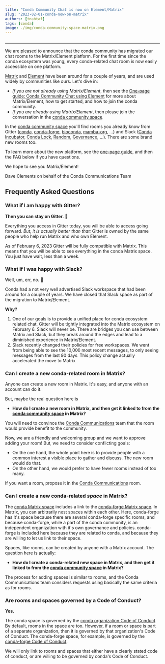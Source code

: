 ```yaml
---
title: "Conda Community Chat is now on Element/Matrix"
slug: "2023-02-01-conda-now-on-matrix"
authors: [tnabtaf]
tags: [conda]
image: ./img/conda-community-space-matrix.png
---
```


<Image img={bannerImage} />

<hr />

We are pleased to announce that the conda community has migrated our chat rooms to the Matrix/Element platform.  For the first time since the conda ecosystem was young, every conda-related chat room is now easily accessible on one platform.

[Matrix](https://matrix.org/) and [Element](https://element.io/) have been around for a couple of years, and are used widely by communities like ours.  Let's dive in:

<!-- truncate -->

* *If you are not already using Matrix/Element*, then see the [One-page guide: Conda Community Chat using Element](https://conda.discourse.group/t/one-page-guide-conda-community-chat-using-element/173) for more about Matrix/Element, how to get started, and how to join the conda community.
* *If you are already using Matrix/Element*, then please join the conversation in the [conda community space](https://app.element.io/#/room/#conda:matrix.org).

In the [conda community space](https://app.element.io/#/room/#conda:matrix.org) you'll find rooms you already know from Gitter ([conda](https://app.element.io/#/room/#conda_conda:gitter.im), [conda-forge](https://app.element.io/#/room/#conda-forge:matrix.org), [bioconda](https://app.element.io/#/room/#bioconda_Lobby:gitter.im), [mamba-org](https://app.element.io/#/room/#mamba-org_Lobby:gitter.im), ...) and Slack ([Conda Incubator](https://app.element.io/#/room/#conda-incubator:matrix.org), [Conda Lock](https://app.element.io/#/room/#conda-lock:matrix.org), [Random](https://app.element.io/#/room/#conda-random:matrix.org), [Governance](https://app.element.io/#/room/#conda-governance:matrix.org), ...).  There are some brand new rooms too.

To learn more about the new platform, see the [one-page guide](https://conda.discourse.group/t/one-page-guide-conda-community-chat-using-element/173), and then the FAQ below if you have questions.

We hope to see you Matrix/Element!

Dave Clements on behalf of the Conda Communications Team


## Frequently Asked Questions

### What if I am happy with Gitter?

**Then you can stay on Gitter.** 🙂

Everything you access in Gitter today, you will be able to access going forward.  *But, it is actually better than that:* Gitter is owned by the same people who help run Matrix and who own Element.

As of February 6, 2023 Gitter will be fully compatible with Matrix.  This means that you will be able to see everything in the conda Matrix space.  You just have wait, less than a week.

### What if I was happy with Slack?

Well, um, err, no. 🙁

Conda had a not very well advertised Slack workspace that had been around for a couple of years.  We have closed that Slack space as part of the migration to Matrix/Element.

**Why?**

1. One of our goals is to provide a unified place for conda ecosystem related chat.  Gitter will be tightly integrated into the Matrix ecosystem on February 6.  Slack will never be.  There are bridges you can use between Matrix and Slack, but they break around the edges and lead to a diminished experience in Matrix/Element.
1. Slack recently changed their policies for free workspaces.  We went from being able to see the 10,000 most recent messages, to only seeing messages from the last 90 days.  This policy change actually accelerated the move to Matrix

### Can I create a new conda-related room in Matrix?

Anyone can create a new room in Matrix.  It's easy, and anyone with an account can do it.

But, maybe the real question here is

*  **How do I create a new room in Matrix, and then get it linked to from the [conda community space](https://app.element.io/#/room/#conda:matrix.org) in Matrix?**

You will need to convince the [Conda Communications](https://app.element.io/#/room/#conda-communications:matrix.org) team that the room would provide benefit to the community.

Now, we are a friendly and welcoming group and we want to approve adding your room!  But, we need to consider conflicting goals:

* On the one hand, the whole point here is to provide people with a common interest a visible place to gather and discuss.  The new room would do that.
* On the other hand, we would prefer to have fewer rooms instead of too many.

If you want a room, propose it in the [Conda Communications](https://app.element.io/#/room/#conda-communications:matrix.org) room.

### Can I create a new conda-related *space* in Matrix?

The [conda Matrix space](https://app.element.io/#/room/#conda:matrix.org) includes a link to the [conda-forge Matrix space](https://app.element.io/#/room/#conda-forge-space:matrix.org).  In Matrix, you can arbitrarily nest spaces within each other.  Here, conda-forge has it's space because there are several conda-forge specific rooms, and because conda-forge, while a part of the conda community, is an independent organization with it's own governance and policies.  conda-forge is included here because they are related to conda, and because they are willing to let us link to their space.

Spaces, like rooms, can be created by anyone with a Matrix account.  The question here is actually:

*  **How do I create a conda-related new space in Matrix, and then get it linked to from the [conda community space](https://app.element.io/#/room/#conda:matrix.org) in Matrix?**

The process for adding spaces is similar to rooms, and the Conda Communications team considers requests using basically the same criteria as for rooms.

### Are rooms and spaces governed by a Code of Conduct?

**Yes.**

The conda space is governed by the [conda organization Code of Conduct](https://github.com/conda-incubator/governance/blob/main/CODE_OF_CONDUCT.md).  By default, rooms in the space are too.  However, if a room or space is part of a separate organization, then it is governed by that organization's Code of Conduct.  The conda-forge space, for example, is governed by the [conda-forge Code of Conduct](https://conda-forge.org/docs/orga/governance.html).

We will only link to rooms and spaces that either have a clearly stated code of conduct, or are willing to be governed by conda's Code of Conduct.